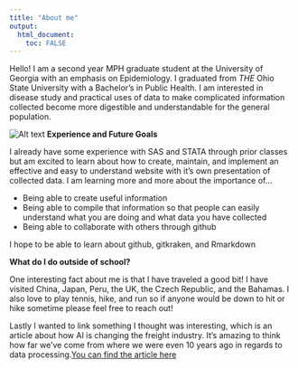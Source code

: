```yaml
---
title: "About me"
output: 
  html_document:
    toc: FALSE
---
```



Hello! I am a second year MPH graduate student at the University of Georgia with an emphasis on Epidemiology. I graduated from *THE* Ohio State University with a Bachelor's in Public Health. I am interested in disease study and practical uses of data to make complicated information collected become more digestible and understandable for the general population.

![Alt text](/Users/WWBD/Desktop/MADA/BrentCameron-MADA-portfolio/Images/Profile.jpg)
**Experience and Future Goals**

I already have some experience with SAS and STATA through prior classes but am excited to learn about how to create, maintain, and implement an effective and easy to understand website with it's own presentation of collected data. I am learning more and more about the importance of...

* Being able to create useful information
* Being able to compile that information so that people can easily understand what you are doing and what data you have collected
* Being able to collaborate with others through github

I hope to be able to learn about github, gitkraken, and Rmarkdown 


**What do I do outside of school?**

One interesting fact about me is that I have traveled a good bit! I have visited China, Japan, Peru, the UK, the Czech Republic, and the Bahamas. I also love to play tennis, hike, and run so if anyone would be down to hit or hike sometime please feel free to reach out! 

Lastly I wanted to link something I thought was interesting, which is an article about how AI is changing the freight industry. It's amazing to think how far we've come from where we were even 10 years ago in regards to data processing.[You can find the article here](https://insidebigdata.com/2021/08/20/how-ai-is-revolutionizing-the-freight-industry/)
